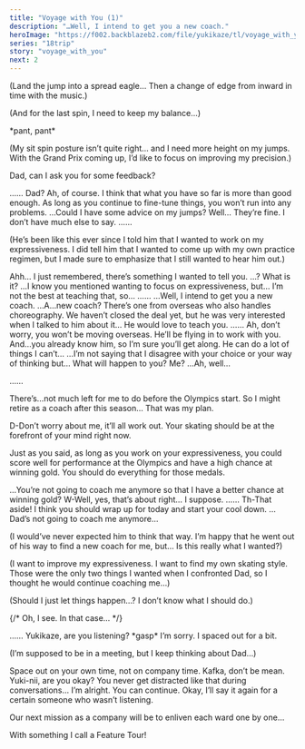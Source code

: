 ```yaml
---
title: "Voyage with You (1)"
description: "…Well, I intend to get you a new coach."
heroImage: "https://f002.backblazeb2.com/file/yukikaze/tl/voyage_with_you/1-1.jpg"
series: "18trip"
story: "voyage_with_you"
next: 2
---
```



<Divider loc="Kamina Ice Arena"/>

<StoryImg src="https://f002.backblazeb2.com/file/yukikaze/tl/voyage_with_you/1-1.jpg" alt="1" />

<Bubble character="Yukikaze">
<p class="t">(Land the jump into a spread eagle… Then a change of edge from inward in time with the music.)</p>

<p class="t">(And for the last spin, I need to keep my balance…)</p>

&ast;pant, pant&ast;

<p class="t">(My sit spin posture isn’t quite right… and I need more height on my jumps. With the Grand Prix coming up, I’d like to focus on improving my precision.)</p>

Dad, can I ask you for some feedback?
</Bubble>

<Bubble character="Sadayuki">
……
</Bubble>

<Bubble character="Yukikaze">
Dad?
</Bubble>

<Bubble character="Sadayuki">
Ah, of course. I think that what you have so far is more than good enough. As long as you continue to fine-tune things, you won’t run into any problems.
</Bubble>

<Bubble character="Yukikaze">
…Could I have some advice on my jumps?
</Bubble>

<Bubble character="Sadayuki">
Well… They’re fine. I don’t have much else to say.
</Bubble>

<Bubble character="Yukikaze">
……

<p class="t">(He’s been like this ever since I told him that I wanted to work on my expressiveness. I did tell him that I wanted to come up with my own practice regimen, but I made sure to emphasize that I still wanted to hear him out.)</p>
</Bubble>

<Bubble character="Sadayuki">
Ahh… I just remembered, there’s something I wanted to tell you.
</Bubble>

<Bubble character="Yukikaze">
…? What is it?
</Bubble>

<Bubble character="Sadayuki">
…I know you mentioned wanting to focus on expressiveness, but… I’m not the best at teaching that, so…
</Bubble>

<Bubble character="Yukikaze">
……
</Bubble>

<Bubble character="Sadayuki">
…Well, I intend to get you a new coach.
</Bubble>

<Bubble character="Yukikaze">
…A…new coach?
</Bubble>

<Bubble character="Sadayuki">
There’s one from overseas who also handles choreography. We haven’t closed the deal yet, but he was very interested when I talked to him about it… He would love to teach you.
</Bubble>

<Bubble character="Yukikaze">
……
</Bubble>

<Bubble character="Sadayuki">
Ah, don’t worry, you won’t be moving overseas. He’ll be flying in to work with you. And…you already know him, so I’m sure you’ll get along. He can do a lot of things I can’t…
</Bubble>

<Bubble character="Yukikaze">
…I’m not saying that I disagree with your choice or your way of thinking but… What will happen to you?
</Bubble>

<Bubble character="Sadayuki">
Me? …Ah, well…

……

There’s…not much left for me to do before the Olympics start. So I might retire as a coach after this season… That was my plan.

D-Don’t worry about me, it’ll all work out. Your skating should be at the forefront of your mind right now.

Just as you said, as long as you work on your expressiveness, you could score well for performance at the Olympics and have a high chance at winning gold. You should do everything for those medals.
</Bubble>

<Bubble character="Yukikaze">
…You’re not going to coach me anymore so that I have a better chance at winning gold?
</Bubble>

<Bubble character="Sadayuki">
W-Well, yes, that’s about right… I suppose.
</Bubble>

<Bubble character="Yukikaze">
……
</Bubble>

<Bubble character="Sadayuki">
Th-That aside! I think you should wrap up for today and start your cool down.
</Bubble>

<Bubble character="Yukikaze">
…Dad’s not going to coach me anymore…

<p class="t">(I would’ve never expected him to think that way. I’m happy that he went out of his way to find a new coach for me, but… Is this really what I wanted?)</p>

<p class="t">(I want to improve my expressiveness. I want to find my own skating style. Those were the only two things I wanted when I confronted Dad, so I thought he would continue coaching me…)</p>

<p class="t">(Should I just let things happen…? I don’t know what I should do.)</p>
</Bubble>

<Divider loc="HAMA Tours - Meeting Space"/>

{/* <Bubble character="Kafka">
Oh, I see. In that case…
</Bubble> */}

<StoryImg src="https://f002.backblazeb2.com/file/yukikaze/tl/voyage_with_you/1-2.jpg" alt="2" />

<Bubble character="Yukikaze">
……
</Bubble>

<Bubble character="Kafka">
Yukikaze, are you listening?
</Bubble>

<Bubble character="Yukikaze">
&ast;gasp&ast; I’m sorry. I spaced out for a bit.

<p class="t">(I’m supposed to be in a meeting, but I keep thinking about Dad…)</p>
</Bubble>

<Bubble character="Kafka">
Space out on your own time, not on company time.
</Bubble>

<Bubble mc>
Kafka, don’t be mean. Yuki-nii, are you okay? You never get distracted like that during conversations…
</Bubble>

<Bubble character="Yukikaze">
I’m alright. You can continue.
</Bubble>

<Bubble character="Kafka">
Okay, I’ll say it again for a certain someone who wasn’t listening.

Our next mission as a company will be to enliven each ward one by one…

With something I call a Feature Tour!
</Bubble>
